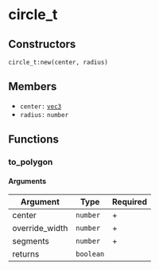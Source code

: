 # circle_t

## Constructors

`circle_t:new(center, radius)`

## Members

- `center:` [`vec3`](/docs/structs/vec3)
- `radius:` `number`

## Functions

### to_polygon

#### Arguments

| Argument       | Type      | Required |
|----------------|-----------|----------|
| center         | `number`  | +        |
| override_width | `number`  | +        |
| segments       | `number`  | +        |
| returns        | `boolean` |          |

